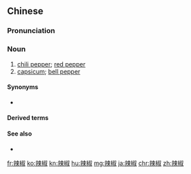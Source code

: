 ==Chinese==
{{zh-forms}}

===Pronunciation===
{{zh-pron
|m=làjiāo
|c=laat6 ziu1
|ma=Zh-làjiao.ogg
|cat=n
}}

===Noun===
{{zh-noun}}

# [[chili pepper]]; [[red pepper]]
# [[capsicum]]; [[bell pepper]]

====Synonyms====
* {{lb|zh|colloquial}} {{zh-l|辣子}}

====Derived terms====
{{zh-der|辣椒粉|辣椒鹼|辣椒素}}

====See also====
* {{zh-l|青椒}}

{{zh-cat|Fruits}}

[[fr:辣椒]]
[[ko:辣椒]]
[[kn:辣椒]]
[[hu:辣椒]]
[[mg:辣椒]]
[[ja:辣椒]]
[[chr:辣椒]]
[[zh:辣椒]]